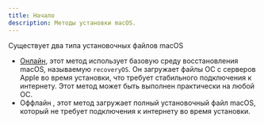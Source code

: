 ---
title: Начало
description: Методы установки macOS.
---


Существует два типа установочных файлов macOS

- [Онлайн](/ru/guides/hackintosh/gathering-files/installer/online/), этот метод использует базовую среду восстановления macOS, называемую `recoveryOS`. Он загружает файлы ОС с серверов Apple во время установки, что требует стабильного подключения к интернету. Этот метод может быть выполнен практически на любой ОС.
- Оффлайн <Badge text="TODO" variant="note"/>, этот метод загружает полный установочный файл macOS, который не требует подключения к интернету во время установки.
